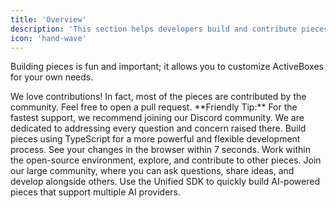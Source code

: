 ```yaml
---
title: 'Overview'
description: 'This section helps developers build and contribute pieces.'
icon: 'hand-wave'
---
```


Building pieces is fun and important; it allows you to customize ActiveBoxes for your own needs.

<Tip>
 We love contributions! In fact, most of the pieces are contributed by the community. Feel free to open a pull request.
</Tip>
<Tip>
**Friendly Tip:**
For the fastest support, we recommend joining our Discord community. We are dedicated to addressing every question and concern raised there.
</Tip>


<CardGroup cols={2}>
  <Card title="Code with TypeScript" icon="code">
    Build pieces using TypeScript for a more powerful and flexible development process.
  </Card>
  <Card title="Hot Reloading" icon="cloud-bolt">
    See your changes in the browser within 7 seconds.
  </Card>
  <Card title="Open Source" icon="earth-americas">
    Work within the open-source environment, explore, and contribute to other pieces.
  </Card>
  <Card title="Community Support" icon="people">
    Join our large community, where you can ask questions, share ideas, and develop alongside others.
  </Card>
  <Card title="Unified AI SDK" icon="brain">
    Use the Unified SDK to quickly build AI-powered pieces that support multiple AI providers.
  </Card>
</CardGroup>
